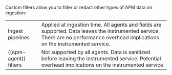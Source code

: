 
Custom filters allow you to filter or redact other types of APM data on ingestion:

|  |  |
|---|---|
| <DocLink id="enObservabilityApmCustomFilter" section="create-an-ingest-pipeline-filter">Ingest pipelines</DocLink> | Applied at ingestion time. All agents and fields are supported. Data leaves the instrumented service. There are no performance overhead implications on the instrumented service. |
| <DocLink id="enObservabilityApmCustomFilter" section="apm-agent-filters">((apm-agent)) filters</DocLink> | Not supported by all agents. Data is sanitized before leaving the instrumented service. Potential overhead implications on the instrumented service |
